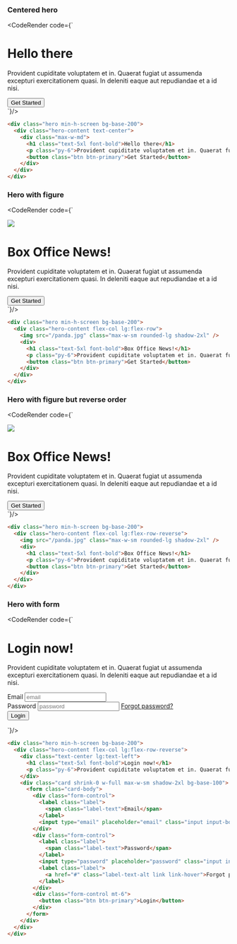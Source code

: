 
### Centered hero

<CodeRender code={`
<div class="hero min-h-screen bg-base-200">
  <div class="hero-content text-center">
    <div class="max-w-md">
      <h1 class="text-5xl font-bold">Hello there</h1>
      <p class="py-6">Provident cupiditate voluptatem et in. Quaerat fugiat ut assumenda excepturi exercitationem quasi. In deleniti eaque aut repudiandae et a id nisi.</p>
      <button class="btn btn-primary">Get Started</button>
    </div>
  </div>
</div>
`}/>

```html
<div class="hero min-h-screen bg-base-200">
  <div class="hero-content text-center">
    <div class="max-w-md">
      <h1 class="text-5xl font-bold">Hello there</h1>
      <p class="py-6">Provident cupiditate voluptatem et in. Quaerat fugiat ut assumenda excepturi exercitationem quasi. In deleniti eaque aut repudiandae et a id nisi.</p>
      <button class="btn btn-primary">Get Started</button>
    </div>
  </div>
</div>
```

### Hero with figure

<CodeRender code={`
<div class="hero min-h-screen bg-base-200">
  <div class="hero-content flex-col lg:flex-row">
    <img src="/panda.jpg" class="max-w-sm rounded-lg shadow-2xl" />
    <div>
      <h1 class="text-5xl font-bold">Box Office News!</h1>
      <p class="py-6">Provident cupiditate voluptatem et in. Quaerat fugiat ut assumenda excepturi exercitationem quasi. In deleniti eaque aut repudiandae et a id nisi.</p>
      <button class="btn btn-primary">Get Started</button>
    </div>
  </div>
</div>
`}/>

```html
<div class="hero min-h-screen bg-base-200">
  <div class="hero-content flex-col lg:flex-row">
    <img src="/panda.jpg" class="max-w-sm rounded-lg shadow-2xl" />
    <div>
      <h1 class="text-5xl font-bold">Box Office News!</h1>
      <p class="py-6">Provident cupiditate voluptatem et in. Quaerat fugiat ut assumenda excepturi exercitationem quasi. In deleniti eaque aut repudiandae et a id nisi.</p>
      <button class="btn btn-primary">Get Started</button>
    </div>
  </div>
</div>
```

### Hero with figure but reverse order

<CodeRender code={`
<div class="hero min-h-screen bg-base-200">
  <div class="hero-content flex-col lg:flex-row-reverse">
    <img src="/panda.jpg" class="max-w-sm rounded-lg shadow-2xl" />
    <div>
      <h1 class="text-5xl font-bold">Box Office News!</h1>
      <p class="py-6">Provident cupiditate voluptatem et in. Quaerat fugiat ut assumenda excepturi exercitationem quasi. In deleniti eaque aut repudiandae et a id nisi.</p>
      <button class="btn btn-primary">Get Started</button>
    </div>
  </div>
</div>
`}/>

```html
<div class="hero min-h-screen bg-base-200">
  <div class="hero-content flex-col lg:flex-row-reverse">
    <img src="/panda.jpg" class="max-w-sm rounded-lg shadow-2xl" />
    <div>
      <h1 class="text-5xl font-bold">Box Office News!</h1>
      <p class="py-6">Provident cupiditate voluptatem et in. Quaerat fugiat ut assumenda excepturi exercitationem quasi. In deleniti eaque aut repudiandae et a id nisi.</p>
      <button class="btn btn-primary">Get Started</button>
    </div>
  </div>
</div>
```

### Hero with form

<CodeRender code={`
<div class="hero min-h-screen bg-base-200">
  <div class="hero-content flex-col lg:flex-row-reverse">
    <div class="text-center lg:text-left">
      <h1 class="text-5xl font-bold">Login now!</h1>
      <p class="py-6">Provident cupiditate voluptatem et in. Quaerat fugiat ut assumenda excepturi exercitationem quasi. In deleniti eaque aut repudiandae et a id nisi.</p>
    </div>
    <div class="card shrink-0 w-full max-w-sm shadow-2xl bg-base-100">
      <form class="card-body">
        <div class="form-control">
          <label class="label">
            <span class="label-text">Email</span>
          </label>
          <input type="email" placeholder="email" class="input input-bordered" required />
        </div>
        <div class="form-control">
          <label class="label">
            <span class="label-text">Password</span>
          </label>
          <input type="password" placeholder="password" class="input input-bordered" required />
          <label class="label">
            <a href="#" class="label-text-alt link link-hover">Forgot password?</a>
          </label>
        </div>
        <div class="form-control mt-6">
          <button class="btn btn-primary">Login</button>
        </div>
      </form>
    </div>
  </div>
</div>
`}/>

```html
<div class="hero min-h-screen bg-base-200">
  <div class="hero-content flex-col lg:flex-row-reverse">
    <div class="text-center lg:text-left">
      <h1 class="text-5xl font-bold">Login now!</h1>
      <p class="py-6">Provident cupiditate voluptatem et in. Quaerat fugiat ut assumenda excepturi exercitationem quasi. In deleniti eaque aut repudiandae et a id nisi.</p>
    </div>
    <div class="card shrink-0 w-full max-w-sm shadow-2xl bg-base-100">
      <form class="card-body">
        <div class="form-control">
          <label class="label">
            <span class="label-text">Email</span>
          </label>
          <input type="email" placeholder="email" class="input input-bordered" required />
        </div>
        <div class="form-control">
          <label class="label">
            <span class="label-text">Password</span>
          </label>
          <input type="password" placeholder="password" class="input input-bordered" required />
          <label class="label">
            <a href="#" class="label-text-alt link link-hover">Forgot password?</a>
          </label>
        </div>
        <div class="form-control mt-6">
          <button class="btn btn-primary">Login</button>
        </div>
      </form>
    </div>
  </div>
</div>
```